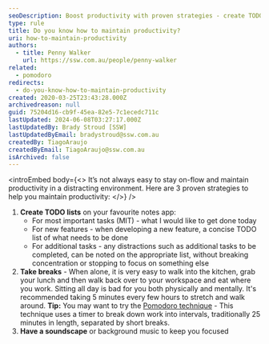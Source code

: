 ```yaml
---
seoDescription: Boost productivity with proven strategies - create TODO lists, take regular breaks, and use a soundscape to stay focused.
type: rule
title: Do you know how to maintain productivity?
uri: how-to-maintain-productivity
authors:
  - title: Penny Walker
    url: https://ssw.com.au/people/penny-walker
related:
  - pomodoro
redirects:
  - do-you-know-how-to-maintain-productivity
created: 2020-03-25T23:43:28.000Z
archivedreason: null
guid: 75204d16-cb9f-45ea-82e5-7c1ecedc711c
lastUpdated: 2024-06-08T03:27:17.000Z
lastUpdatedBy: Brady Stroud [SSW]
lastUpdatedByEmail: bradystroud@ssw.com.au
createdBy: TiagoAraujo
createdByEmail: TiagoAraujo@ssw.com.au
isArchived: false
---
```


<introEmbed
  body={<>
It’s not always easy to stay on-flow and maintain productivity in a distracting environment. Here are 3 proven strategies to help you maintain productivity:
  </>}
/>
1. **Create TODO lists** on your favourite notes app:
   * For most important tasks (MIT) - what I would like to get done today
   * For new features - when developing a new feature, a concise TODO list of what needs to be done
   * For additional tasks - any distractions such as additional tasks to be completed, can be noted on the appropriate list, without breaking concentration or stopping to focus on something else
2. **Take breaks** - When alone, it is very easy to walk into the kitchen, grab your lunch and then walk back over to your workspace and eat where you work. Sitting all day is bad for you both physically and mentally. It's recommended taking 5 minutes every few hours to stretch and walk around.
   **Tip:** You may want to try the [Pomodoro technique](https://www.pomodorotechnique.com/) - This technique uses a timer to break down work into intervals, traditionally 25 minutes in length, separated by short breaks.
3. **Have a soundscape** or background music to keep you focused
